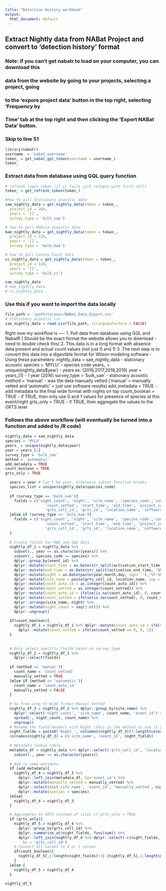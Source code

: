 ```yaml
---
title: "Detection History workbook"
output:
  html_document: default
---
```


## Extract Nightly data from NABat Project and convert to 'detection history' format

### Note: if you can't get nabatr to load on your computer, you can download this
###  data from the website by going to your projects, selecting a project, going
###  to the 'expore project data' button in the top right, selecting 'Frequency by
###  Time' tab at the top right and then clicking the 'Export NABat Data' button.
###  Skip to line 51


```r
library(nabatr)
username_ = 'nabat_username'
token_ = get_nabat_gql_token(username = username_)
token_
```


### Extract data from database using GQL query function
```r
# refresh login token (if it fails just relogin with first cell)
token_ = get_refresh_token(token_)

#how to pull Stationary acoustic data
sae_nightly_data = get_nightly_data(token = token_, 
  project_id = 284, 
  years = '[]',
  survey_type = 'bulk_sae')

# how to pull Mobile acoustic data
mae_nightly_data = get_nightly_data(token = token_, 
  project_id = 128, 
  years = '[]',
  survey_type = 'bulk_mae')

# how to pull Colony Count data
cc_nightly_data = get_nightly_data(token = token_, 
  project_id = 128, 
  years = '[]',
  survey_type = 'bulk_cc')

sae_nightly_data
# mae_nightly_data
# cc_nightly_data
```

### Use this if you want to import the data locally
```r
file_path = '/path/to/your/NABat_Data_Export.csv'
# Stationary acoustic csv
sae_nightly_data = read.csv(file_path, stringsAsFactors = FALSE)
```


Right now my workflow is ----
1. Pull data from database using GQL and NabatR ( Should be the exact format the website allows you to download - need to double check this)
2. This data is in a long format with absence data present and actual count values (not just 0 and 1)
3. The next step is to convert this data into a digestible format for Wilson modeling software
  -Using these parameters:
    nightly_data = sae_nightly_data     - stationary acoustic
    species = 'MYLU'                    - species code
    years_ = unique(nightly_data$year)  - years ex: (2016,2017,2018,2019)
    year = years_[1]                    - 1 year (2016)
    survey_type = 'bulk_sae'            - stationary acoustic
    method = 'manual'                   - was the data manually vetted ('manual' = manually vetted and 'automatic' = just use software results)
    add_metadata = TRUE                 - add metadata to the final wide format with nights on top
    count_boolean = TRUE                - if TRUE, then only use 0 and 1 values for presence of species at this event/night
    grts_only = TRUE                    - if TRUE, then aggregate the values to the GRTS level


### Follows the above workflow (will eventually be turned into a function and added to /R code)
```r
nightly_data = sae_nightly_data
species = 'MYLU'
years_ = unique(nightly_data$year)
year = years_[1]
survey_type = 'bulk_sae'
method = 'automatic'
add_metadata = TRUE
count_boolean = TRUE
grts_only = TRUE

  years = year # Can't be year, otherwise subset function breaks
  species_list = unique(nightly_data$species_code)
  
  if (survey_type == 'bulk_sae'){
    fields = c('night_count', 'night', 'site_name', 'species_code','count_auto_id', 
                  'count_vetted', 'start_time', 'end_time', 'project_id', 'year', 'event_id', 
                  'grts_cell_id', 'grts_id', 'location_name', 'software') 
  }else if (survey_type == 'bulk_mae'){
    fields = c('night_count', 'night', 'site_name', 'species_code','count_auto_id', 
                  'count_vetted', 'start_time', 'end_time', 'project_id', 'year', 'event_id', 
                  'grts_cell_id', 'grts_id', 'location_name', 'software')
  }
  
  # Create fields for MAE and SAE data
  nightly_df_1 = nightly_data %>% 
    subset(., year == as.character(years)) %>%
    subset(., species_code == species) %>%
    dplyr::group_by(event_id) %>% 
    dplyr::mutate(start_time = as.Date(str_split(activation_start_time, 'GMT')[[1]][1], '%a %b %d %Y')) %>%
    dplyr::mutate(end_time = as.Date(str_split(activation_end_time, 'GMT')[[1]][1], '%a %b %d %Y')) %>%
    dplyr::mutate(night = as.Date(paste(year,month,day, sep='-'),'%Y-%M-%d')) %>%
    dplyr::mutate(site_name = paste(grts_cell_id, location_name, sep = '_')) %>%
    dplyr::mutate(count_auto_id = as.integer(count_auto_id)) %>%
    dplyr::mutate(count_vetted = as.integer(count_vetted)) %>%
    dplyr::mutate(count_auto_id = ifelse(is.na(count_auto_id), 0, count_auto_id)) %>%
    dplyr::mutate(count_vetted = ifelse(is.na(count_vetted), 0, count_vetted)) %>%
    dplyr::arrange(site_name, night) %>%
    dplyr::mutate(night_count = seq(1:n())) %>%
    dplyr::ungroup()
  
  if(count_boolean){
    nightly_df_1 = nightly_df_1 %>% dplyr::mutate(count_auto_id = ifelse(count_auto_id == 0, 0, 1)) %>%
      dplyr::mutate(count_vetted = ifelse(count_vetted == 0, 0, 1))
  }
  
  
  # Only select specific fields based on survey_type
  nightly_df_2 = nightly_df_1 %>%
    dplyr::select(fields)
  
  if (method == 'manual'){
    count_name = 'count_vetted'
    manually_vetted = TRUE
  }else if (method == 'automatic'){
    count_name = 'count_auto_id'
    manually_vetted = FALSE
  }
  
  # Go from Long to Wide format Manual Vetted
  nightly_df_3 = nightly_df_2 %>% dplyr::group_by(site_name) %>% 
    dplyr::select('night_count', 'site_name', count_name, 'event_id') %>% 
    spread(., night_count, count_name) %>% 
    ungroup()
  # Rename the field headers with Night (this is the method to use if you want to keep them in the correct order)
  night_fields = paste0('Night_', colnames(nightly_df_3)[3:length(colnames(nightly_df_3))])
  colnames(nightly_df_3) = c('site_name', 'event_id', night_fields) 
  
  # Metadata lookup table
  metadata_df = nightly_data %>% dplyr::select('grts_cell_id', 'location_name', 'software_id', 'year', 'project_id', 'event_id') %>% distinct() %>%
    subset(., year == as.character(years))
  
  # Add in some metadata
  if (add_metadata){
    nightly_df_4 = nightly_df_3 %>% 
      dplyr::left_join(metadata_df, by='event_id') %>% 
      dplyr::mutate(manually_vetted = manually_vetted) %>%
      dplyr::select(c(c('site_name', 'event_id', 'manually_vetted', night_fields), 'grts_cell_id', 'location_name', 'software_id', 'year', 'project_id')) %>%
      dplyr::mutate(species = species)
  }else{
    nightly_df_4 = nightly_df_3
  }

  # Aggregates to GRTS instead of sites if grts_only = TRUE
  if (grts_only){
    nightly_df_5 = nightly_df_4 %>%  
      dplyr::group_by(grts_cell_id) %>% 
      dplyr::summarise_at(night_fields, funs(sum)) %>%
      dplyr::left_join(nightly_df_4 %>% dplyr::select(-c(night_fields, site_name, event_id, location_name)) %>% dplyr::distinct(), 
        by = 'grts_cell_id')
    # Convert all values to 0 or 1 values
    if(count_boolean){
      nightly_df_5[,1:length(night_fields)+1] [nightly_df_5[,1:length(night_fields)+1] > 0] = 1
    }
  }else {
    nightly_df_5 = nightly_df_4
  }

nightly_df_5
```
